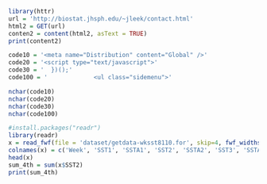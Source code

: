 
```r
library(httr)
url = 'http://biostat.jhsph.edu/~jleek/contact.html'
html2 = GET(url)
conten2 = content(html2, asText = TRUE)
print(content2)
```

```r
code10 = '<meta name="Distribution" content="Global" />'
code20 = '<script type="text/javascript">'
code30 = '  })();'
code100 = '				<ul class="sidemenu">'

nchar(code10)
nchar(code20)
nchar(code30)
nchar(code100)
```

```r
#install.packages("readr")
library(readr)
x = read_fwf(file = 'dataset/getdata-wksst8110.for', skip=4, fwf_widths(c(12, 7, 4, 9, 4, 9, 4, 9, 4)))
colnames(x) = c('Week', 'SST1', 'SSTA1', 'SST2', 'SSTA2', 'SST3', 'SSTA3', 'SST4', 'SSTA4')
head(x)
sum_4th = sum(x$SST2)
print(sum_4th)
```

